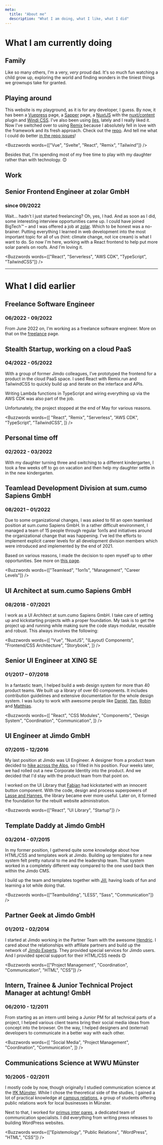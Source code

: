 ```yaml
---
meta:
  title: "About me"
  description: "What I am doing, what I like, what I did"
---
```



# What I am currently doing

## Family

Like so many others, I'm a very, _very_ proud dad. It's so much fun watching a child grow up, exploring the world and finding wonders in the tiniest things we grownups take for granted.

## Playing around

This website is my playground, as it is for any developer, I guess. By now, it has been a [Vuepress](https://vuepress.vuejs.org/) page, a [Sapper](https://sapper.svelte.dev/) page, a [NuxtJS](https://nuxtjs.org/) with the [nuxt/content](https://content.nuxtjs.org/) plugin and [Windi CSS](https://windicss.org/). I've also been using [iles](https://iles-docs.netlify.app/), lately and I really liked it. Now I've switched over to using [Remix](https://remix.run) because I absolutely fell in love with the framework and its fresh approach. Check out the [repo](http://github.com/herrBertling/herrsiering.de/). And tell me what I could do better [in the repo issues](http://github.com/herrBertling/herrsiering.de/issues/new)!

<Buzzwords words={["Vue", "Svelte", "React", "Remix", "Tailwind"]} />

Besides that, I'm spending most of my free time to play with my daughter rather than with technology. 😊

## Work

## Senior Frontend Engineer at zolar GmbH

### since 09/2022

Wait… hadn't I just started freelancing? Oh, yes, I had. And as soon as I did, some interesting interview opportunities came up. I could have joined BigTech™ – and I was offered a job at [zolar](https://www.zolar.de). Which to be honest was a no-brainer. Putting everything I learned in web development into the most important topic for all of us (hint: climate change, not ice cream) is what I want to do. So now I'm here, working with a React frontend to help put more solar panels on roofs. And I'm loving it.

<Buzzwords
  words={["React", "Serverless", "AWS CDK", "TypeScript", "TailwindCSS"]}
/>

---

# What I did earlier

## Freelance Software Engineer

### 06/2022 - 09/2022

From June 2022 on, I'm working as a freelance software engineer. More on that on the [freelance](/freelance) page.

## Stealth Startup, working on a cloud PaaS

### 04/2022 - 05/2022

With a group of former Jimdo colleagues, I’ve prototyped the frontend for a product in the cloud PaaS space. I used React with Remix.run and TailwindCSS to quickly build up and iterate on the interface and APIs.

Writing Lambda functions in TypeScript and wiring everything up via the AWS CDK was also part of the job.

Unfortunately, the project stopped at the end of May for various reasons.

<Buzzwords
  words={[
    "React",
    "Remix",
    "Serverless",
    "AWS CDK",
    "TypeScript",
    "TailwindCSS",
  ]}
/>

## Personal time off

### 02/2022 - 03/2022

With my daughter turning three and switching to a different kindergarten, I took a few weeks off to go on vacation and then help my daughter settle in in the new kindergarten.

## Teamlead Development Division at sum.cumo Sapiens GmbH

### 08/2021 – 01/2022

Due to some organizational changes, I was asked to fill an open teamlead position at sum.cumo Sapiens GmbH. In a rather difficult environment, I managed a team of 15 people through regular 1on1s and initiatives around the organizational change that was happening. I've led the efforts to implement explicit career levels for all development division members which were introduced and implemented by the end of 2021.

Based on various reasons, I made the decision to open myself up to other opportunities. See more on [this page](/next).

<Buzzwords words={["Teamlead", "1on1s", "Management", "Career Levels"]} />

## UI Architect at sum.cumo Sapiens GmbH

### 08/2018 - 07/2021

I work as a UI Architect at sum.cumo Sapiens GmbH. I take care of setting up and kickstarting projects with a proper foundation. My task is to get the project up and running while making sure the code stays modular, reusable and robust. This always involves the following:

<Buzzwords
  words={[
    "Vue",
    "NuxtJS",
    "(Layout) Components",
    "Frontend/CSS Architecture",
    "Storybook",
  ]}
/>

## Senior UI Engineer at XING SE

### 01/2017 – 07/2018

In a fantastic team, I helped build a web design system for more than 40 product teams. We built up a library of over 60 components. It includes contribution guidelines and extensive documentation for the whole design system. I was lucky to work with awesome people like [Daniel](https://twitter.com/dmbch), [Yan](https://twitter.com/yanwalton), [Robin](https://twitter.com/RobinDrexler) and [Matthias](https://twitter.com/aithir).

<Buzzwords
  words={[
    "React",
    "CSS Modules",
    "Components",
    "Design System",
    "Coordination",
    "Communication",
  ]}
/>

## UI Engineer at Jimdo GmbH

### 07/2015 - 12/2016

My last position at Jimdo was UI Engineer. A designer from a product team decided to [hike across the Alps](https://www.youtube.com/watch?v=kVvmYZPWO1g), so I filled in his position. Four weeks later, we had rolled out a new Corporate Identity into the product. And we decided that I'd stay with the product team from that point on.

I worked on the UI Library that [Fabian](https://afknapping.de/) had kickstarted with an innocent button component. With the code, design and process superpowers of [Lasse and Hannes](https://schubrake.de/), the library became ever more useful. Later on, it formed the foundation for the rebuilt website administration.

<Buzzwords words={["React", "UI Library", "Startup"]} />

## Template Daddy at Jimdo GmbH

### 03/2014 - 07/2015

In my former position, I gathered quite some knowledge about how HTML/CSS and templates work at Jimdo. Building up templates for a new system felt pretty natural to me and the leadership team. That system worked in a completely different way compared to the one used back then within the Jimdo CMS.

I build up the team and templates together with [Jill](https://www.jillheyer.com/), having loads of fun and learning a lot while doing that.

<Buzzwords words={["Teambuilding", "LESS", "Sass", "Communication"]} />

## Partner Geek at Jimdo GmbH

### 01/2012 - 02/2014

I started at Jimdo working in the Partner Team with the awesome [Hendric](https://twitter.com/hendricruesch). I cared about the relationships with affiliate partners and build up the network of [Jimdo Experts](https://experts.jimdo.com/). They provided special services for Jimdo users. And I provided special support for their HTML/CSS needs 😊

<Buzzwords
  words={["Project Management", "Coordination", "Communication", "HTML", "CSS"]}
/>

## Intern, Trainee & Junior Technical Project Manager at achtung! GmbH

### 06/2010 - 12/2011

From starting as an intern until being a Junior PM for all technical parts of a project, I helped various client teams bring their social media ideas from concept into the browser. On the way, I helped designers and (external) developers to communicate in a better way with each other.

<Buzzwords
  words={[
    "Social Media",
    "Project Management",
    "Coordination",
    "Communication",
  ]}
/>

## Communications Science at WWU Münster

### 10/2005 - 02/2011

I mostly code by now, though originally I studied communication science at the [IfK Münster](https://www.uni-muenster.de/Kowi/). While I chose the theoretical side of the studies, I gained a lot of practical knowledge at [campus relations](https://campusrelations.jimdo.com/), a group of students offering public relations work for local businesses in Münster.

Next to that, I worked for [primus inter pares](https://www.pr-ip.de/), a dedicated team of communication specialists. I did everything from writing press releases to building WordPress websites.

<Buzzwords
  words={["Epistemology", "Public Relations", "WordPress", "HTML", "CSS"]}
/>
